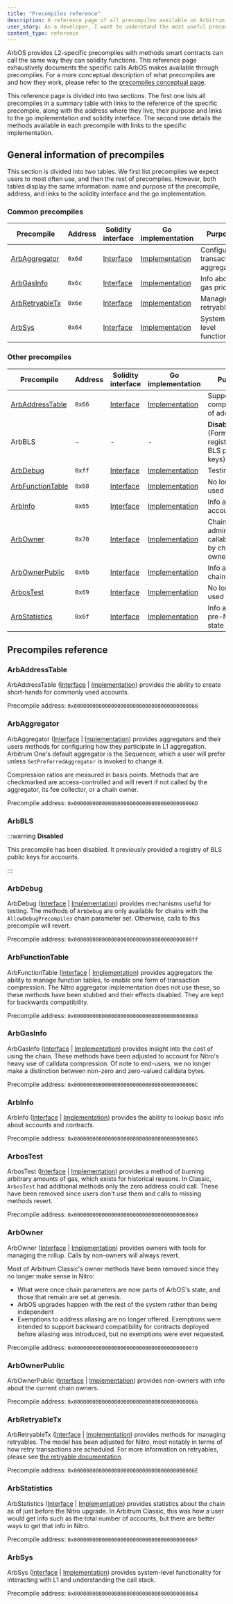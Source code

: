 ```yaml
---
title: "Precompiles reference"
description: A reference page of all precompiles available on Arbitrum chains
user_story: As a developer, I want to understand the most useful precompiles available on Arbitrum chains and how to use them.
content_type: reference
---
```


ArbOS provides L2-specific precompiles with methods smart contracts can call the same way they can solidity functions. This reference page exhaustively documents the specific calls ArbOS makes available through precompiles. For a more conceptual description of what precompiles are and how they work, please refer to the [precompiles conceptual page](/for-devs/concepts/precompiles.mdx).

This reference page is divided into two sections. The first one lists all precompiles in a summary table with links to the reference of the specific precompile, along with the address where they live, their purpose and links to the go implementation and solidity interface. The second one details the methods available in each precompile with links to the specific implementation.

## General information of precompiles

This section is divided into two tables. We first list precompiles we expect users to most often use, and then the rest of precompiles. However, both tables display the same information: name and purpose of the precompile, address, and links to the solidity interface and the go implementation.

### Common precompiles

| Precompile                        | Address | Solidity interface                         | Go implementation                                    | Purpose                             |
| --------------------------------- | ------- | ------------------------------------------ | ---------------------------------------------------- | ----------------------------------- |
| [ArbAggregator](#arbaggregator)   | `0x6d`  | [Interface][arbaggregator_link_interface]  | [Implementation][arbaggregator_link_implementation]  | Configuring transaction aggregation |
| [ArbGasInfo](#arbgasinfo)         | `0x6c`  | [Interface][arbgasinfo_link_interface]     | [Implementation][arbgasinfo_link_implementation]     | Info about gas pricing              |
| [ArbRetryableTx](#arbretryabletx) | `0x6e`  | [Interface][arbretryabletx_link_interface] | [Implementation][arbretryabletx_link_implementation] | Managing retryables                 |
| [ArbSys](#arbsys)                 | `0x64`  | [Interface][arbsys_link_interface]         | [Implementation][arbsys_link_implementation]         | System-level functionality          |

### Other precompiles

| Precompile                            | Address | Solidity interface                           | Go implementation                                      | Purpose                                            |
| ------------------------------------- | ------- | -------------------------------------------- | ------------------------------------------------------ | -------------------------------------------------- |
| [ArbAddressTable](#arbaddresstable)   | `0x66`  | [Interface][arbaddresstable_link_interface]  | [Implementation][arbaddresstable_link_implementation]  | Supporting compression of addresses                |
| ArbBLS                                | -       | -                                            | -                                                      | **Disabled** (Former registry of BLS public keys)  |
| [ArbDebug](#arbdebug)                 | `0xff`  | [Interface][arbdebug_link_interface]         | [Implementation][arbdebug_link_implementation]         | Testing tools                                      |
| [ArbFunctionTable](#arbfunctiontable) | `0x68`  | [Interface][arbfunctiontable_link_interface] | [Implementation][arbfunctiontable_link_implementation] | No longer used                                     |
| [ArbInfo](#arbinfo)                   | `0x65`  | [Interface][arbinfo_link_interface]          | [Implementation][arbinfo_link_implementation]          | Info about accounts                                |
| [ArbOwner](#arbowner)                 | `0x70`  | [Interface][arbowner_link_interface]         | [Implementation][arbowner_link_implementation]         | Chain administration, callable only by chain owner |
| [ArbOwnerPublic](#arbownerpublic)     | `0x6b`  | [Interface][arbownerpublic_link_interface]   | [Implementation][arbownerpublic_link_implementation]   | Info about chain owners                            |
| [ArbosTest](#arbostest)               | `0x69`  | [Interface][arbostest_link_interface]        | [Implementation][arbostest_link_implementation]        | No longer used                                     |
| [ArbStatistics](#arbstatistics)       | `0x6f`  | [Interface][arbstatistics_link_interface]    | [Implementation][arbstatistics_link_implementation]    | Info about the pre-Nitro state                     |

[arbaddresstable_link_interface]: https://github.com/OffchainLabs/@nitroContractsRepositorySlug@/blob/@nitroContractsCommit@/@nitroContractsPathToPrecompilesInterface@/ArbAddressTable.sol
[arbaggregator_link_interface]: https://github.com/OffchainLabs/@nitroContractsRepositorySlug@/blob/@nitroContractsCommit@/@nitroContractsPathToPrecompilesInterface@/ArbAggregator.sol
[arbdebug_link_interface]: https://github.com/OffchainLabs/@nitroContractsRepositorySlug@/blob/@nitroContractsCommit@/@nitroContractsPathToPrecompilesInterface@/ArbDebug.sol
[arbfunctiontable_link_interface]: https://github.com/OffchainLabs/@nitroContractsRepositorySlug@/blob/@nitroContractsCommit@/@nitroContractsPathToPrecompilesInterface@/ArbFunctionTable.sol
[arbgasinfo_link_interface]: https://github.com/OffchainLabs/@nitroContractsRepositorySlug@/blob/@nitroContractsCommit@/@nitroContractsPathToPrecompilesInterface@/ArbGasInfo.sol
[arbinfo_link_interface]: https://github.com/OffchainLabs/@nitroContractsRepositorySlug@/blob/@nitroContractsCommit@/@nitroContractsPathToPrecompilesInterface@/ArbInfo.sol
[arbowner_link_interface]: https://github.com/OffchainLabs/@nitroContractsRepositorySlug@/blob/@nitroContractsCommit@/@nitroContractsPathToPrecompilesInterface@/ArbOwner.sol
[arbownerpublic_link_interface]: https://github.com/OffchainLabs/@nitroContractsRepositorySlug@/blob/@nitroContractsCommit@/@nitroContractsPathToPrecompilesInterface@/ArbOwnerPublic.sol
[arbostest_link_interface]: https://github.com/OffchainLabs/@nitroContractsRepositorySlug@/blob/@nitroContractsCommit@/@nitroContractsPathToPrecompilesInterface@/ArbosTest.sol
[arbretryabletx_link_interface]: https://github.com/OffchainLabs/@nitroContractsRepositorySlug@/blob/@nitroContractsCommit@/@nitroContractsPathToPrecompilesInterface@/ArbRetryableTx.sol
[arbstatistics_link_interface]: https://github.com/OffchainLabs/@nitroContractsRepositorySlug@/blob/@nitroContractsCommit@/@nitroContractsPathToPrecompilesInterface@/ArbStatistics.sol
[arbsys_link_interface]: https://github.com/OffchainLabs/@nitroContractsRepositorySlug@/blob/@nitroContractsCommit@/@nitroContractsPathToPrecompilesInterface@/ArbSys.sol
[arbaddresstable_link_implementation]: https://github.com/OffchainLabs/@nitroRepositorySlug@/blob/@nitroVersionTag@/@nitroPathToPrecompiles@/ArbAddressTable.go
[arbaggregator_link_implementation]: https://github.com/OffchainLabs/@nitroRepositorySlug@/blob/@nitroVersionTag@/@nitroPathToPrecompiles@/ArbAggregator.go
[arbdebug_link_implementation]: https://github.com/OffchainLabs/@nitroRepositorySlug@/blob/@nitroVersionTag@/@nitroPathToPrecompiles@/ArbDebug.go
[arbfunctiontable_link_implementation]: https://github.com/OffchainLabs/@nitroRepositorySlug@/blob/@nitroVersionTag@/@nitroPathToPrecompiles@/ArbFunctionTable.go
[arbgasinfo_link_implementation]: https://github.com/OffchainLabs/@nitroRepositorySlug@/blob/@nitroVersionTag@/@nitroPathToPrecompiles@/ArbGasInfo.go
[arbinfo_link_implementation]: https://github.com/OffchainLabs/@nitroRepositorySlug@/blob/@nitroVersionTag@/@nitroPathToPrecompiles@/ArbInfo.go
[arbowner_link_implementation]: https://github.com/OffchainLabs/@nitroRepositorySlug@/blob/@nitroVersionTag@/@nitroPathToPrecompiles@/ArbOwner.go
[arbownerpublic_link_implementation]: https://github.com/OffchainLabs/@nitroRepositorySlug@/blob/@nitroVersionTag@/@nitroPathToPrecompiles@/ArbOwnerPublic.go
[arbostest_link_implementation]: https://github.com/OffchainLabs/@nitroRepositorySlug@/blob/@nitroVersionTag@/@nitroPathToPrecompiles@/ArbosTest.go
[arbretryabletx_link_implementation]: https://github.com/OffchainLabs/@nitroRepositorySlug@/blob/@nitroVersionTag@/@nitroPathToPrecompiles@/ArbRetryableTx.go
[arbstatistics_link_implementation]: https://github.com/OffchainLabs/@nitroRepositorySlug@/blob/@nitroVersionTag@/@nitroPathToPrecompiles@/ArbStatistics.go
[arbsys_link_implementation]: https://github.com/OffchainLabs/@nitroRepositorySlug@/blob/@nitroVersionTag@/@nitroPathToPrecompiles@/ArbSys.go

## Precompiles reference

### ArbAddressTable

ArbAddressTable ([Interface][arbaddresstable_link_interface] | [Implementation][arbaddresstable_link_implementation]) provides the ability to create short-hands for commonly used accounts.

Precompile address: `0x0000000000000000000000000000000000000066`


<ArbAddressTableRef />

### ArbAggregator

ArbAggregator ([Interface][arbaggregator_link_interface] | [Implementation][arbaggregator_link_implementation]) provides aggregators and their users methods for configuring how they participate in L1 aggregation. Arbitrum One's default aggregator is the Sequencer, which a user will prefer unless `SetPreferredAggregator` is invoked to change it.

Compression ratios are measured in basis points. Methods that are checkmarked are access-controlled and will revert if not called by the aggregator, its fee collector, or a chain owner.

Precompile address: `0x000000000000000000000000000000000000006D`


<ArbAggregatorRef />

### ArbBLS

:::warning
**Disabled**

This precompile has been disabled. It previously provided a registry of BLS public keys for accounts.

:::

### ArbDebug

ArbDebug ([Interface][arbdebug_link_interface] | [Implementation][arbdebug_link_implementation]) provides mechanisms useful for testing. The methods of `ArbDebug` are only available for chains with the `AllowDebugPrecompiles` chain parameter set. Otherwise, calls to this precompile will revert.

Precompile address: `0x00000000000000000000000000000000000000ff`


<ArbDebugRef />

### ArbFunctionTable

ArbFunctionTable ([Interface][arbfunctiontable_link_interface] | [Implementation][arbfunctiontable_link_implementation]) provides aggregators the ability to manage function tables, to enable one form of transaction compression. The Nitro aggregator implementation does not use these, so these methods have been stubbed and their effects disabled. They are kept for backwards compatibility.

Precompile address: `0x0000000000000000000000000000000000000068`


<ArbFunctionTableRef />

### ArbGasInfo

ArbGasInfo ([Interface][arbgasinfo_link_interface] | [Implementation][arbgasinfo_link_implementation]) provides insight into the cost of using the chain. These methods have been adjusted to account for Nitro's heavy use of calldata compression. Of note to end-users, we no longer make a distinction between non-zero and zero-valued calldata bytes.

Precompile address: `0x000000000000000000000000000000000000006C`


<ArbGasInfoRef />

### ArbInfo

ArbInfo ([Interface][arbinfo_link_interface] | [Implementation][arbinfo_link_implementation]) provides the ability to lookup basic info about accounts and contracts.

Precompile address: `0x0000000000000000000000000000000000000065`


<ArbInfoRef />

### ArbosTest

ArbosTest ([Interface][arbostest_link_interface] | [Implementation][arbostest_link_implementation]) provides a method of burning arbitrary amounts of gas, which exists for historical reasons. In Classic, `ArbosTest` had additional methods only the zero address could call. These have been removed since users don't use them and calls to missing methods revert.

Precompile address: `0x0000000000000000000000000000000000000069`


<ArbosTestRef />

### ArbOwner

ArbOwner ([Interface][arbowner_link_interface] | [Implementation][arbowner_link_implementation]) provides owners with tools for managing the rollup. Calls by non-owners will always revert.

Most of Arbitrum Classic's owner methods have been removed since they no longer make sense in Nitro:

- What were once chain parameters are now parts of ArbOS's state, and those that remain are set at genesis.
- ArbOS upgrades happen with the rest of the system rather than being independent
- Exemptions to address aliasing are no longer offered. Exemptions were intended to support backward compatibility for contracts deployed before aliasing was introduced, but no exemptions were ever requested.

Precompile address: `0x0000000000000000000000000000000000000070`


<ArbOwnerRef />

### ArbOwnerPublic

ArbOwnerPublic ([Interface][arbownerpublic_link_interface] | [Implementation][arbownerpublic_link_implementation]) provides non-owners with info about the current chain owners.

Precompile address: `0x000000000000000000000000000000000000006b`


<ArbOwnerPublicRef />

### ArbRetryableTx

ArbRetryableTx ([Interface][arbretryabletx_link_interface] | [Implementation][arbretryabletx_link_implementation]) provides methods for managing retryables. The model has been adjusted for Nitro, most notably in terms of how retry transactions are scheduled. For more information on retryables, please see [the retryable documentation](arbos#Retryables).

Precompile address: `0x000000000000000000000000000000000000006E`


<ArbRetryableTxRef />

### ArbStatistics

ArbStatistics ([Interface][arbstatistics_link_interface] | [Implementation][arbstatistics_link_implementation]) provides statistics about the chain as of just before the Nitro upgrade. In Arbitrum Classic, this was how a user would get info such as the total number of accounts, but there are better ways to get that info in Nitro.

Precompile address: `0x000000000000000000000000000000000000006F`


<ArbStatisticsRef />

### ArbSys

ArbSys ([Interface][arbsys_link_interface] | [Implementation][arbsys_link_implementation]) provides system-level functionality for interacting with L1 and understanding the call stack.

Precompile address: `0x0000000000000000000000000000000000000064`


<ArbSysRef />
